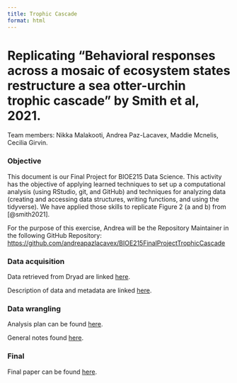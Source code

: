 ```yaml
---
title: Trophic Cascade
format: html
---
```


# Replicating "Behavioral responses across a mosaic of ecosystem states restructure a sea otter-urchin trophic cascade" by Smith et al, 2021.

Team members: Nikka Malakooti, Andrea Paz-Lacavex, Maddie Mcnelis, Cecilia Girvin.

### Objective

This document is our Final Project for BIOE215 Data Science. This activity has the objective of applying learned techniques to set up a computational analysis (using RStudio, git, and GitHub) and techniques for analyzing data (creating and accessing data structures, writing functions, and using the tidyverse). We have applied those skills to replicate Figure 2 (a and b) from [@smith2021].

For the purpose of this exercise, Andrea will be the Repository Maintainer in the following GitHub Repository: <https://github.com/andreapazlacavex/BIOE215FinalProjectTrophicCascade>

### Data acquisition

Data retrieved from Dryad are linked [here](https://datadryad.org/stash/dataset/doi:10.7291/D1566H).

Description of data and metadata are linked [here](./data.html).

### Data wrangling

Analysis plan can be found [here](./WrittenPlan.html).

General notes found [here](./PlanExecutionNotes.html).

### Final

Final paper can be found [here](paper.html).
